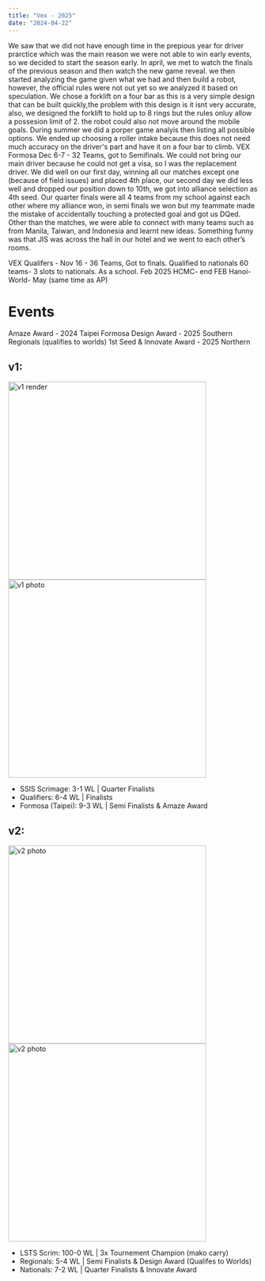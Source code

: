 ```yaml
---
title: "Vex - 2025"
date: "2024-04-22"
---
```


We saw that we did not have enough time in the prepious year for driver prarctice which was the main reason we were not able to win early events, so we decided to start the season early. In april, we met to watch the finals of the previous season and then watch the new game reveal. we then started analyzing the game given what we had and then build a robot, however, the official rules were not out yet so we analyzed it based on speculation. We chose a forklift on a four bar as this is a very simple design that can be built quickly,the problem with this design is it isnt very accurate, also, we designed the forklift to hold up to 8 rings but the rules onluy allow a possesion limit of 2. the robot could also not move around the mobile goals. During summer we did a porper game analyis then listing all possible options. We ended up choosing a roller intake because this does not need much accuracy on the driver's part and have it on a four bar to climb.
VEX Formosa Dec 6-7 - 32 Teams, got to Semifinals.
We could not bring our main driver because he could not get a visa, so I was the replacement driver. We did well on our first day, winning all our matches except one (because of field issues) and placed 4th place, our second day we did less well and dropped our position down to 10th, we got into alliance selection as 4th seed. Our quarter finals were all 4 teams from my school against each other where my alliance won, in semi finals we won but my teammate made the mistake of accidentally touching a protected goal and got us DQed. Other than the matches, we were able to connect with many teams such as from Manila, Taiwan, and Indonesia and learnt new ideas. Something funny was that JIS was across the hall in our hotel and we went to each other’s rooms.

VEX Qualifers - Nov 16 - 36 Teams, Got to finals. Qualified to nationals 60 teams- 3 slots to nationals. As a school. Feb 2025 HCMC- end FEB Hanoi- World- May (same time as AP)

# Events

Amaze Award - 2024 Taipei Formosa 
Design Award - 2025 Southern Regionals (qualifies to worlds)
1st Seed & Innovate Award - 2025 Northern

## v1:

<img src="https://raw.githubusercontent.com/alexngyn/1599V-VRC-HIGH-STAKES/refs/heads/main/media/v2/nonla.webp?token=GHSAT0AAAAAADAK66M4E6NM25TSG4JKN3BCZ6S63TA" width="400" alt="v1 render">
<img src="https://raw.githubusercontent.com/alexngyn/1599V-VRC-HIGH-STAKES/refs/heads/main/media/v2/nonla.webp?token=GHSAT0AAAAAADAK66M4E6NM25TSG4JKN3BCZ6S63TA" width="400" alt="v1 photo">

- SSIS Scrimage: 3-1 WL | Quarter Finalists  
- Qualifiers: 6-4 WL | Finalists  
- Formosa (Taipei): 9-3 WL | Semi Finalists & Amaze Award  

## v2:

<img src="https://raw.githubusercontent.com/alexngyn/1599V-VRC-HIGH-STAKES/refs/heads/main/media/v2/nonla.webp?token=GHSAT0AAAAAADAK66M4E6NM25TSG4JKN3BCZ6S63TA" width="400" alt="v2 photo">
<img src="https://raw.githubusercontent.com/alexngyn/1599V-VRC-HIGH-STAKES/refs/heads/main/media/v2/wc.png?token=GHSAT0AAAAAADAK66M5YM7OAQW6NEKSOKT6Z6S6Z2A" width="400" alt="v2 photo">

- LSTS Scrim: 100-0 WL | 3x Tournement Champion (mako carry)  
- Regionals: 5-4 WL | Semi Finalists & Design Award (Qualifes to Worlds)  
- Nationals: 7-2 WL | Quarter Finalists & Innovate Award  